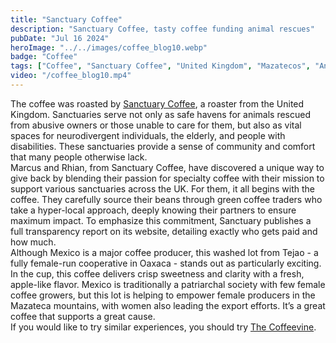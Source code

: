 ```yaml
---
title: "Sanctuary Coffee"
description: "Sanctuary Coffee, tasty coffee funding animal rescues"
pubDate: "Jul 16 2024"
heroImage: "../../images/coffee_blog10.webp"
badge: "Coffee"
tags: ["Coffee", "Sanctuary Coffee", "United Kingdom", "Mazatecos", "Animal Rescues", "Caramel", "Lime", "Red Apple"]
video: "/coffee_blog10.mp4"
---
```


The coffee was roasted by [Sanctuary Coffee](https://www.sanctuarycoffee.co.uk/), a roaster from the United Kingdom.
Sanctuaries serve not only as safe havens for animals rescued from abusive owners or those unable to care for them, but also as vital spaces for neurodivergent individuals, the elderly, and people with disabilities. These sanctuaries provide a sense of community and comfort that many people otherwise lack.
<br />
Marcus and Rhian, from Sanctuary Coffee, have discovered a unique way to give back by blending their passion for specialty coffee with their mission to support various sanctuaries across the UK. For them, it all begins with the coffee. They carefully source their beans through green coffee traders who take a hyper-local approach, deeply knowing their partners to ensure maximum impact. To emphasize this commitment, Sanctuary publishes a full transparency report on its website, detailing exactly who gets paid and how much.
<br />
Although Mexico is a major coffee producer, this washed lot from Tejao - a fully female-run cooperative in Oaxaca - stands out as particularly exciting.
In the cup, this coffee delivers crisp sweetness and clarity with a fresh, apple-like flavor.
Mexico is traditionally a patriarchal society with few female coffee growers, but this lot is helping to empower female producers in the Mazateca mountains, with women also leading the export efforts. It’s a great coffee that supports a great cause.
<br />
If you would like to try similar experiences, you should try [The Coffeevine](https://thecoffeevine.com/).
